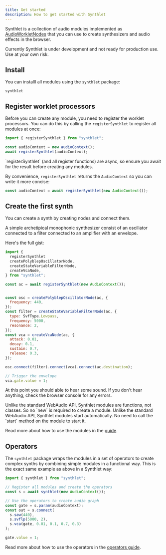 ```yaml
---
title: Get started
description: How to get started with Synthlet
---
```


Synthlet is a collection of audio modules implemented as [AudioWorkletNodes](https://developer.mozilla.org/en-US/docs/Web/API/AudioWorklet) that you can use to create synthesizers and audio effects in the browser.

<Callout title="Synthlet is still wip" type="warn">
  Currently Synthlet is under development and not ready for production use. Use
  at your own risk.
</Callout>

## Install

You can installl all modules using the `synthlet` package:

```package-install
synthlet
```

## Register worklet processors

Before you can create any module, you need to register the worklet processors. You can do this by calling the `registerSynthlet` to register all modules at once:

```js
import { registerSynthlet } from "synthlet";

const audioContext = new audioContext();
await registerSynthlet(audioContext);
```

<Callout title="Register is async" type="warn">
  `registerSynthlet` (and all register functions) are async, so ensure you await
  for the result before creating any modules.
</Callout>

By convenience, `registerSynthlet` returns the `AudioContext` so you can write it more concise:

```js
const audioContext = await registerSynthlet(new AudioContext());
```

## Create the first synth

You can create a synth by creating nodes and connect them.

A simple archetipical monophonic synthesizer consist of an oscillator connected to a filter connected to an amplifier with an envelope.

Here's the full gist:

```js
import {
  registerSynthlet
  createPolyblepOscillatorNode,
  createStateVariableFilterNode,
  createVcaNode,
} from "synthlet";

const ac = await registerSynthlet(new AudioContext());


const osc = createPolyblepOscillatorNode(ac, {
  frequency: 440,
});
const filter = createStateVariableFilterNode(ac, {
  type: SvfType.Lowpass,
  frequency: 5000,
  resonance: 2,
});
const vca = createVcaNode(ac, {
  attack: 0.01,
  decay: 0.1,
  sustain: 0.7,
  release: 0.3,
});

osc.connect(filter).connect(vca).connect(ac.destination);

// Trigger the envelope
vca.gate.value = 1;
```

At this point you should able to hear some sound. If you don't hear anything, check the browser console for any errors.

<Callout title="No new required" type="warn">
  Unlike the standard WebAudio API, Synthlet modules are functions, not classes.
  So no `new` is required to create a module.
</Callout>

<Callout title="No start required" type="warn">
  Unlike the standard WebAudio API, Synthlet modules start automatically. No
  need to call the `start` method on the module to start it.
</Callout>

Read more about how to use the modules in the [guide](/docs/guide).

## Operators

The `synthlet` package wraps the modules in a set of operators to create complex synths by combining simple modules in a functional way. This is the exact same example as above in a Synthlet way:

```js
import { synthlet } from "synthlet";

// Register all modules and create the operators
const s = await synthlet(new AudioContext());

// Use the operators to create audio graph
const gate = s.param(audioContext);
const out = s.connect(
  s.saw(440),
  s.svflp(5000, 2),
  s.vca(gate, 0.01, 0.1, 0.7, 0.3)
);

gate.value = 1;
```

Read more about how to use the operators in the [operators guide](/docs/dsl).
